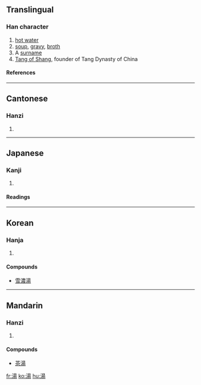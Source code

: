{{see|汤}}

==Translingual==
===Han character===
{{Han char|rn=85|rad=水|as=09|sn=12|four=3612<sub>7</sub>|canj=水日一竹 (EAMH)}}
# [[hot water]]
# [[soup]], [[gravy]], [[broth]]
# A [[surname]]
# [[w:Tang_of_Shang|Tang of Shang]], founder of Tang Dynasty of China

====References====
{{Han ref|kx=0638.160|dkj=17874|dj=1045.080|hdz=31674.030|uh=6E6F|ud=28271|bh=B4F6|bd=46326}}
----

==Cantonese==
===Hanzi===
{{yue-hanzi|jyut=|y=tong1}}
# {{defn|Cantonese}}
----
== Japanese ==
===Kanji===
{{ja-kanji|grade=3|rs=水09}}
# {{defn|Japanese}} 
====Readings====
{{ja-readings|on=[[とう]] (tō), [[しょう]] (shō)|kun=[[ゆ]] (yu)}}
----
==Korean==
===Hanja===
{{ko-hanja|hangeul=[[탕]], [[상]]|eumhun=|rv=tang, sang|mr=t'ang, sang|y=thang, sang}}
# {{defn|Korean}}

====Compounds====
*[[雪濃湯]]
----
==Mandarin==
===Hanzi===
{{cmn-hanzi|sim=汤|pin=[[shāng]] ([[shang1]]), [[tāng]] ([[tang1]]), [[tàng]] ([[tang4]]), [[yáng]] ([[yang2]])|wg=shang<sup>1</sup>, t'ang<sup>1</sup>, t'ang<sup>4</sup>, yang<sup>2</sup>}}
# {{defn|Mandarin}}

====Compounds====
*[[茶湯]]

[[fr:湯]]
[[ko:湯]]
[[hu:湯]]